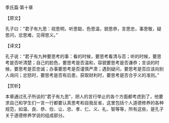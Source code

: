 

季氏篇·第十章

【原文】

孔子曰：“君子有九思：视思明，听思聪，色思温，貌思恭，言思忠，事思敬，疑思问，忿思难，见得思义。”

【译文】

孔子说：“君子有九种要思考的事：看的时候，要思考看清与否；听的时候，要思考是否听清楚；自己的脸色，要思考是否温和，容貌要思考是否谦恭；言谈的时候，要思考是否忠诚；办事要思考是否谨慎严肃；遇到疑问，要思考是否应该向别人询问；忿怒时，要思考是否有后患，获取财利时，要思考是否合乎义的准则。”

【赏析】

本章通过孔子所谈的“君子有九思”，把人的言行举止的各个方面都考虑到了，他要求自己和学生们一言一行都要认真思考和自我反省，这里包括个人道德修养的各种规范，如温、良、恭、俭、让、忠、孝、仁、义、礼、智等等，所有这些，是孔子关于道德修养学说的组成部分。

